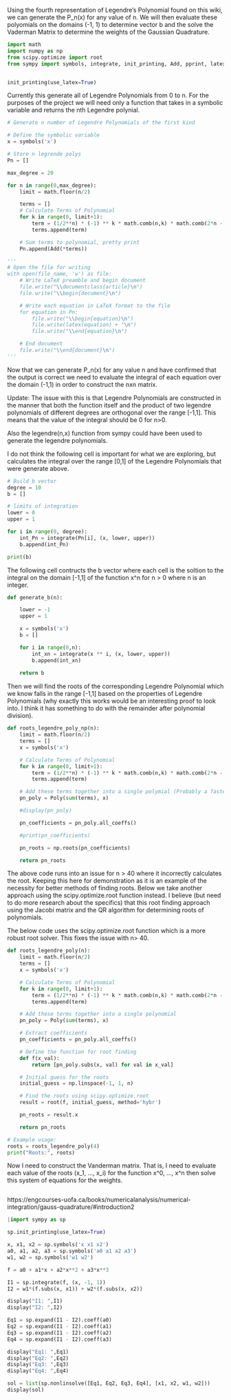 Using the fourth representation of Legendre's Polynomial found on this wiki, we can generate the P_n(x) for any value of n. We will then evaluate these polyomials on the domains (-1, 1) to determine vector b and the solve the Vaderman Matrix to determine the weights of the Gaussian Quadrature. 

```python
import math
import numpy as np
from scipy.optimize import root
from sympy import symbols, integrate, init_printing, Add, pprint, latex, integrate, Poly


init_printing(use_latex=True)
```

Currently this generate all of Legendre Polynomials from 0 to n. For the purposes of the project we will need only a function that takes in a symbolic variable and returns the nth Legendre polynial. 

```python
# Generate n number of Legendre Polynomials of the first kind

# Define the symbolic variable
x = symbols('x')

# Store n legrende polys
Pn = []

max_degree = 20

for n in range(0,max_degree):
    limit = math.floor(n/2)

    terms = []
    # Calculate Terms of Polynomial
    for k in range(0, limit+1):
        term = (1/2**n) * (-1) ** k * math.comb(n,k) * math.comb(2*n - 2*k,n) * x ** (n-2*k)
        terms.append(term)

    # Sum terms to polynomial, pretty print
    Pn.append(Add(*terms))

'''
# Open the file for writing
with open(file_name, 'w') as file:
    # Write LaTeX preamble and begin document
    file.write("\\documentclass{article}\n")
    file.write("\\begin{document}\n")

    # Write each equation in LaTeX format to the file
    for equation in Pn:
        file.write("\\begin{equation}\n")
        file.write(latex(equation) + "\n")
        file.write("\\end{equation}\n")

    # End document
    file.write("\\end{document}\n")
'''
```

Now that we can generate P_n(x) for any value n and have confirmed that the output is correct we need to evaluate the integral of each equation over the domain (-1,1) in order to construct the nxn matrix. 

Update: The issue with this is that Legendre Polynomials are constructed in the manner that both the function itself and the product of two legendre polynomials of different degrees are orthogonal over the range [-1,1]. This means that the value of the integral should be 0 for n>0. 

Also the legendre(n,x) function from sympy could have been used to generate the legendre polynomials. 

I do not think the following cell is important for what we are exploring, but calculates the integral over the range [0,1] of the Legendre Polynomials that were generate above.

```python
# Build b vector
degree = 10
b = []

# limits of integration
lower = 0
upper = 1

for i in range(0, degree):
    int_Pn = integrate(Pn[i], (x, lower, upper))
    b.append(int_Pn)

print(b)
```

The following cell contructs the b vector where each cell is the soltion to the integral on the domain [-1,1] of the function x^n for n > 0 where n is an integer. 

```python
def generate_b(n):

    lower = -1
    upper = 1

    x = symbols('x')
    b = []

    for i in range(0,n):
        int_xn = integrate(x ** i, (x, lower, upper))
        b.append(int_xn)
    
    return b
```

Then we will find the roots of the corresponding Legendre Polynomial which we know falls in the range [-1,1] based on the properties of Legendre Polynomials (why exactly this works would be an interesting proof to look into. I think it has something to do with the remainder after polynomial division). 


```python
def roots_legendre_poly_np(n):
    limit = math.floor(n/2)
    terms = []
    x = symbols('x')

    # Calculate Terms of Polynomial
    for k in range(0, limit+1):
        term = (1/2**n) * (-1) ** k * math.comb(n,k) * math.comb(2*n - 2*k,n) * x ** (n-2*k)
        terms.append(term)

    # Add these terms together into a single polymial (Probably a faster way to do this)
    pn_poly = Poly(sum(terms), x)

    #display(pn_poly)

    pn_coefficients = pn_poly.all_coeffs()

    #print(pn_coefficients)

    pn_roots = np.roots(pn_coefficients)

    return pn_roots

```

The above code runs into an issue for n > 40 where it incorrectly calculates the root. Keeping this here for demonstration as it is an example of the necessity for better methods of finding roots. Below we take another approach using the scipy.optimize.root function instead. I believe (but need to do more research about the specifics) that this root finding approach using the Jacobi matrix and the QR algorithm for determining roots of polynomials. 

The below code uses the scipy.optimize.root function which is a more robust root solver. This fixes the issue with n> 40. 

```python
def roots_legendre_poly(n):
    limit = math.floor(n/2)
    terms = []
    x = symbols('x')

    # Calculate Terms of Polynomial
    for k in range(0, limit+1):
        term = (1/2**n) * (-1) ** k * math.comb(n,k) * math.comb(2*n - 2*k,n) * x ** (n-2*k)
        terms.append(term)

    # Add these terms together into a single polynomial
    pn_poly = Poly(sum(terms), x)

    # Extract coefficients
    pn_coefficients = pn_poly.all_coeffs()

    # Define the function for root finding
    def f(x_val):
        return [pn_poly.subs(x, val) for val in x_val]

    # Initial guess for the roots
    initial_guess = np.linspace(-1, 1, n)

    # Find the roots using scipy.optimize.root
    result = root(f, initial_guess, method='hybr')

    pn_roots = result.x

    return pn_roots

# Example usage:
roots = roots_legendre_poly(4)
print("Roots:", roots)
```

Now I need to construct the Vanderman matrix. That is, I need to evaluate each value of the roots (x_1, ..., x_i) for the function x^0, ..., x^n then solve this system of equations for the weights.

```python


```




https://engcourses-uofa.ca/books/numericalanalysis/numerical-integration/gauss-quadrature/#introduction2

```python
|import sympy as sp

sp.init_printing(use_latex=True)

x, x1, x2 = sp.symbols('x x1 x2')
a0, a1, a2, a3 = sp.symbols('a0 a1 a2 a3')
w1, w2 = sp.symbols('w1 w2')

f = a0 + a1*x + a2*x**2 + a3*x**3

I1 = sp.integrate(f, (x, -1, 1))
I2 = w1*(f.subs(x, x1)) + w2*(f.subs(x, x2))

display("I1: ",I1)
display("I2: ",I2)

Eq1 = sp.expand(I1 - I2).coeff(a0)
Eq2 = sp.expand(I1 - I2).coeff(a1)
Eq3 = sp.expand(I1 - I2).coeff(a2)
Eq4 = sp.expand(I1 - I2).coeff(a3)

display("Eq1: ",Eq1)
display("Eq2: ",Eq2)
display("Eq3: ",Eq3)
display("Eq4: ",Eq4)

sol = list(sp.nonlinsolve([Eq1, Eq2, Eq3, Eq4], [x1, x2, w1, w2]))
display(sol)
```